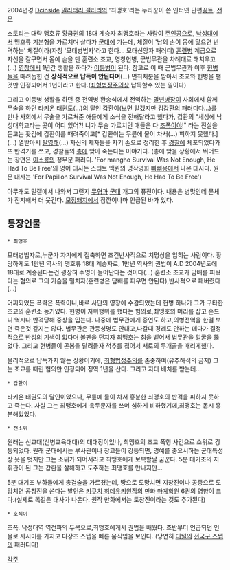 2004년경 [[Dcinside]] [[밀리터리 갤러리]]의 '최맹호'라는 누리꾼이 쓴 인터넷 단편[[꽁트]]. [http://ongam.com/1648522 전문]

스토리는 대략 맹호류 황금권의 18대 계승자 최맹호라는 사람이 [[주인공]]으로, [[낙성대]]에서 맹호류 기본형을 가르치며 살다가 [[군대]]에 가는데, 체질이 '남의 손이 몸에 닿으면 반격하는' 체질이라(자칭 '모태병법자'라고 한다... 모태신앙자 패러디) [[훈련병]] 계급으로 자신을 갈구면서 몸에 손을 댄 훈련소 조교, 영창헌병, 군법무관을 차례대로 해치우고(...) [[영창]]에서 1년간 생활을 하다가 [[이등병]]이 된다. 참고로 이 때 군법무관과 이후 [[헌병]]들을 때려눕힌 건 '''상식적으로 납득이 안된다며'''(...) 면죄처분을 받아서 조교와 헌병을 팬 것만 인정되어서 1년이라고 한다.([[죄형법정주의]]상 납득할수 있는 일이다)

그리고 이등병 생활을 하던 중 전역병 환송식에서 전역하는 [[말년병장]]이 사회에서 함께 무술을 하던 [[타키온]] [[태권도]](…)의 달인 갑환이(보면 알겠지만 [[김갑환]]의 [[패러디]]다...)를 만나 사회에서 무술을 가르쳐준 애들에게 소식을 전해달라고 했다가, 갑환의 "세상에 낙성대학교라는 곳이 어디 있어?! 니가 무술 가르치던 애들은 다 [[조폭]]이야!" 라는 진실을 듣고는 홧김에 갑환이를 때려죽이고[* 갑환이는 무릎에 물이 차서(…) 피하지 못했다.](…) 열받아서 [[탈영]]해(…) 자신의 제자들을 자기 손으로 정리한 후 [[경찰]]에 체포되었다가 또 반격기를 쓰고, 경찰들의 [[총]]에 맞아 죽는다는 이야기다. (총에 맞을 상황에서 뛰어드는 장면은 [[이소룡]]의 정무문 패러디. 
'For mangho Survival Was Not Enough, He Had To Be Free'의 
영어 대사는 스티브 맥퀸의 명작영화 [[빠삐용]]에서 나온 대사다. 원문 대사는
'For Papillon Survival Was Not Enough, He Had To Be Free')

아무래도 밀갤에서 나와서 그런지 [[무협]]과 [[군대]] 개그의 퓨전이다. 내용은 병맛인데 문체가 진지해서 더 웃긴다.
[[모정돼지]]에서 잠깐이나마 언급된 바가 있다.

== 등장인물 ==

 * 최맹호
모태병법자로,누군가 자기에게 접촉하면 조건반사적으로 치명상을 입히는 사람이다. 황당하게도 1만년 역사의 맹호류 18대 계승자로, 1만년 역사의 권법이 A.D 2004년도에 18대로 계승된다는건 굉장히 수명이 늘어난다는 것이다(...) 훈련소 조교가 담배를 피웠다는 혐의로 그의 가슴을 밀치자(훈련병은 담배를 피우면 안된다),반사적으로 패버렸다(...) 

어찌되었든 폭력은 폭력이니,바로 사단의 영창에 수감되었는데 헌병 하나가 그가 구타한 조교의 훈련소 동기였다. 헌병이 자위행위를 했다는 혐의로,최맹호의 머리를 잡고 흔드니 역시나 반격당해 중상을 입는다. 나중에 법무관에게 증언도 하고,의병전역을 한걸 보면 죽은것 같지는 않다. 법무관은 관등성명도 안대고,나갈때 경례도 안하는 데다가 결정적으로 반성의 기색이 없다며 볼펜을 던지자 최맹호는 침을 뱉어서 법무관을 얼굴을 뚫었다. 그리고 헌병들이 곤봉을 달려들자 척추를 접어서 서로의 두개골을 때리게했다.

물리적으로 납득가지 않는 상황이기에, [[죄형법정주의]]를 존중하여(유추해석의 금지) 그는 조교를 때린 혐의만 인정되어 징역 1년을 산다. 그리고 자대 배치를 받는데...

 * 갑환이
타키온 태권도의 달인이었으나, 무릎에 물이 차서 흥분한 최맹호의 반격을 피하지 못하고 죽는다. 사실 그는 최맹호에게 육두문자를 쓰며 심하게 비하했기에,최맹호는 몹시 흥분해있었다.

 * 전소위
원래는 신교대(신병교육대대)의 대대장이었나, 최맹호의 조교 폭행 사건으로 소위로 강등되었다. 원래 군대에서는 부사관이나 장교들이 강등되면, 명예를 중요시하는 군대특성상 옷을 벗지만 그는 소위가 되어서라고 최맹호에게 보복할날 꿈꾼다. 5분 대기조의 지휘관이 된 그는 갑환을 살해하고 도주하는 최맹호를 만나지만...

5분 대기조 부하들에게 총검술을 가르쳤는데, 땅으로 도망치면 지창진이나 공중으로 도망치면 공창진을 쓴다는 발언은 [[키쿠치 히데유키]]원작의 만화 [[마계학원]] 6권의 영향이 크다.(실제로 똑같은 대사가 나온다. 원작 만화에서는 토창진이라는 것도 추가된다)

 * 호식이
조폭. 낙성대역 역전파의 두목으로,최맹호에게서 권법을 배웠다. 초반부터 언급되던 인물로 사시미를 가지고 다장조 스텝을 빠른 움직임을 보인다. (당연히 [[대털]]의 [[전국구 스텝]]의 패러디다)

[[각주]]
